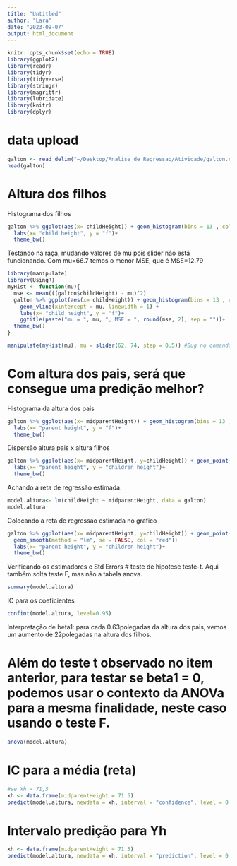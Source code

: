 ```yaml
---
title: "Untitled"
author: "Lara"
date: "2023-09-07"
output: html_document
---
```


```r
knitr::opts_chunk$set(echo = TRUE)
library(ggplot2)
library(readr)
library(tidyr)
library(tidyverse)
library(stringr)
library(magrittr)
library(lubridate)
library(knitr)
library(dplyr)
```

# data upload
```r
galton <- read_delim("~/Desktop/Analise de Regressao/Atividade/galton.csv")
head(galton)
```
# Altura dos filhos
Histograma dos filhos
```r
galton %>% ggplot(aes(x= childHeight)) + geom_histogram(bins = 13 , colour = "black", fill = "grey") +
  labs(x= "child height", y = "f")+
  theme_bw()
```


Testando na raça, mudando valores de mu pois slider não está funcionando. Com mu=66.7 temos o menor MSE, que é MSE=12.79
```r
library(manipulate)
library(UsingR)
myHist <- function(mu){
  mse <- mean(((galton$childHeight) - mu)^2)
  galton %>% ggplot(aes(x= childHeight)) + geom_histogram(bins = 13 , col = "black", fill = "grey") +
    geom_vline(xintercept = mu, linewidth = 1) +
    labs(x= "child height", y = "f")+
    ggtitle(paste("mu = ", mu, ", MSE = ", round(mse, 2), sep = ""))+
  theme_bw()
}

manipulate(myHist(mu), mu = slider(62, 74, step = 0.5)) #Bug no comando slider

```

# Com altura dos pais, será que consegue  uma predição melhor?
Histograma da altura dos pais
```r
galton %>% ggplot(aes(x= midparentHeight)) + geom_histogram(bins = 13 , colour = "black", fill = "grey") +
  labs(x= "parent height", y = "f")+
  theme_bw()
```
Dispersão altura pais x altura filhos
```r
galton %>% ggplot(aes(x= midparentHeight, y=childHeight)) + geom_point() +
  labs(x= "parent height", y = "children height")+
  theme_bw()
```

Achando a reta de regressão estimada:
```r
model.altura<- lm(childHeight ~ midparentHeight, data = galton)
model.altura
```
Colocando a reta de regressao estimada no grafico
```r
galton %>% ggplot(aes(x= midparentHeight, y=childHeight)) + geom_point() +
  geom_smooth(method = "lm", se = FALSE, col = "red")+
  labs(x= "parent height", y = "children height")+
  theme_bw()
```

Verificando os estimadores e Std Errors
# teste de hipotese teste-t. Aqui também solta teste F, mas não a tabela anova.
```r
summary(model.altura)
```

IC para os coeficientes
```r
confint(model.altura, level=0.95)
```

Interpretação de beta1: para cada 0.63polegadas da altura dos pais, vemos um aumento de 22polegadas na altura dos filhos.


# Além do teste t observado no item anterior, para testar se beta1 = 0, podemos usar o contexto da ANOVa para a mesma finalidade, neste caso usando o teste F.
```r
anova(model.altura)
```
# IC para a média (reta)
```r
#se Xh = 71,5
xh <- data.frame(midparentHeight = 71.5)
predict(model.altura, newdata = xh, interval = "confidence", level = 0.95)
```
# Intervalo predição para Yh
```r
xh <- data.frame(midparentHeight = 71.5)
predict(model.altura, newdata = xh, interval = "prediction", level = 0.95)
```

```r

```




